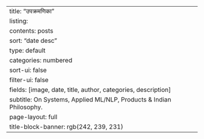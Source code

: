 ---
title: "उपक्रमणिका"
listing:
  contents: posts
  sort: "date desc"
  type: default
  categories: numbered
  sort-ui: false
  filter-ui: false
  fields: [image, date, title, author, categories, description]
subtitle: On Systems, Applied ML/NLP, Products & Indian Philosophy.
page-layout: full
title-block-banner: rgb(242, 239, 231)
---